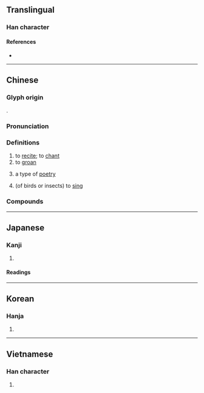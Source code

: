{{character info/new}}
{{see-also|呤}}
==Translingual==

===Han character===
{{Han char|rn=30|rad=口|as=04|sn=7|four=68027|canj=ROIN|ids=⿰口今}}

====References====
* {{Han ref|kx=0177.190|dkj=03330|dj=0395.030|hdz=10591.100|uh=541F|ud=21535|bh=A775|bd=42869}}

----

==Chinese==
{{zh-forms}}

===Glyph origin===
{{Han etym}}
{{Han compound|口|今|ls=psc|c1=s|c2=p}}.

===Pronunciation===
{{zh-pron
|m=yín
|c=jam4,ngam4
|h=pfs=ngìm
|md=ngìng
|mn=gîm
|w=3nyin
|mc=y
|oc=y
|cat=v,n
}}

===Definitions===
{{zh-hanzi}}

# to [[recite]]; to [[chant]]
# to [[groan]]
# {{lb|zh|literature}} a type of [[poetry]]
# (of birds or insects) to [[sing]]

===Compounds===
{{zh-der|吟吟沉沉|吟詠情性|吟味|吟籟|吟蛩|吟唱|匣裡龍吟|吟詠|呻吟|吟詠性情|低吟|叉手吟|吟風詠月|吟詩|吟風弄月|吟遊詩人|吟誦|吟詩作對|吟社|吟猱|吟壇|吟嘯|吟哦|哀吟|沉吟章句|沉吟|歌吟|梁父吟|白頭吟|清吟小班|無病呻吟|獨吟|清謳微吟|狂吟老監|擁鼻吟|行吟|龍吟|虎嘯龍吟|笑吟吟|莊舄越吟|返吟復吟|謳吟|蛙鼓蟲吟|長吟|行吟坐詠|龍吟虎嘯|遊子吟}}

----

==Japanese==

===Kanji===
{{ja-kanji|grade=c|rs=口04}}

# {{defn|lang=ja|sort=口04}}

====Readings====
{{ja-readings
|goon=ごん<ごん<ごむ
|kanon=ぎん<ぎん<ぎむ
|on=きん, こん
|kun=うた-う<うた-ふ, な-く
}}

----

==Korean==

===Hanja===
{{ko-hanja|hangeul=음|rv=eum|mr=ŭm}}

# {{defn|lang=ko|sort=口04}}

----

==Vietnamese==

===Han character===
{{vi-hantu|[[ngâm]], [[gặm]], [[gẫm]], [[ngăm]], [[ngăn]], [[ngậm]], [[ngẫm]], [[gầm]], [[ngẩm]], [[ngắm]], [[ngợm]]|rs=口04}}

# {{defn|lang=vi|sort=口04}}